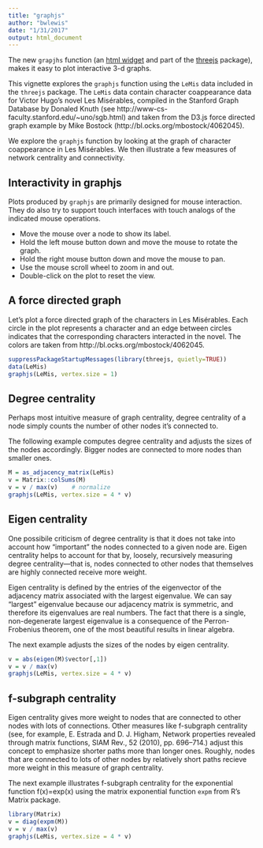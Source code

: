 ```yaml
---
title: "graphjs"
author: "bwlewis"
date: "1/31/2017"
output: html_document
---
```


The new `grapjhs` function (an [html widget](http://htmlwidgets.org) and part
of the [threejs](http://bwlewis.github.io/rthreejs) package), makes it easy to
plot interactive 3-d graphs.

This vignette explores the `graphjs` function using the `LeMis` data included in
the `threejs` package. The `LeMis` data contain character coappearance data for
Victor Hugo's novel Les Mis&eacute;rables, compiled in the Stanford Graph Database
by Donaled Knuth (see http://www-cs-faculty.stanford.edu/~uno/sgb.html) and taken from
the D3.js force directed graph example by Mike Bostock (http://bl.ocks.org/mbostock/4062045).

We explore the `graphjs` function by looking at the graph of character coappearance
in Les Mis&eacute;rables. We then illustrate a few measures of network centrality
and connectivity.

## Interactivity in graphjs

Plots produced by `graphjs` are primarily designed for mouse interaction. They
do also try to support touch interfaces with touch analogs of the indicated
mouse operations.

* Move the mouse over a node to show its label.
* Hold the left mouse button down and move the mouse to rotate the graph.
* Hold the right mouse button down and move the mouse to pan.
* Use the mouse scroll wheel to zoom in and out.
* Double-click on the plot to reset the view.

## A force directed graph

Let's plot a force directed graph of the characters in Les Mis&eacute;rables.
Each circle in the plot represents a character and an edge between circles
indicates that the corresponding characters interacted in the novel. The colors
are taken from http://bl.ocks.org/mbostock/4062045.

```r
suppressPackageStartupMessages(library(threejs, quietly=TRUE))
data(LeMis)
graphjs(LeMis, vertex.size = 1)
```


## Degree centrality

Perhaps most intuitive measure of graph
centrality, degree centrality of a node simply counts the number of other nodes
it's connected to.

The following example computes degree centrality and adjusts the sizes of the
nodes accordingly. Bigger nodes are connected to more nodes than smaller ones.
```r
M = as_adjacency_matrix(LeMis)
v = Matrix::colSums(M)
v = v / max(v)    # normalize
graphjs(LeMis, vertex.size = 4 * v)
```


## Eigen centrality

One possibile criticism of degree centrality is that it does not take into account
how "important" the nodes connected to a given node are. Eigen centrality helps
to account for that by, loosely, recursively measuring degree centrality&mdash;that
is, nodes connected to other nodes that themselves are highly connected receive more weight.

Eigen centrality is defined by the entries of the eigenvector of the adjacency
matrix associated with the largest eigenvalue. We can say "largest" eigenvalue
because our adjacency matrix is symmetric, and therefore its eigenvalues are real
numbers. The fact that there is a single, non-degenerate largest eigenvalue is
a consequence of the Perron-Frobenius theorem, one of the most beautiful results
in linear algebra.

The next example adjusts the sizes of the nodes by eigen centrality.
```r
v = abs(eigen(M)$vector[,1])
v = v / max(v)
graphjs(LeMis, vertex.size = 4 * v)
```


## f-subgraph centrality

Eigen centrality gives more weight to nodes that are connected to other nodes
with lots of connections. Other measures like f-subgraph centrality (see, for
example, E. Estrada and D. J. Higham, Network properties revealed through
matrix functions, SIAM Rev., 52 (2010), pp. 696–714.) adjust this concept to
emphasize shorter paths more than longer ones.  Roughly, nodes that are
connected to lots of other nodes by relatively short paths recieve more weight
in this measure of graph centrality.


The next example illustrates f-subgraph centrality for the exponential
function f(x)=exp(x) using the matrix exponential function `expm` from R's
Matrix package.
```r
library(Matrix)
v = diag(expm(M))
v = v / max(v)
graphjs(LeMis, vertex.size = 4 * v)
```
